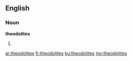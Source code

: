 ==English==

===Noun===
'''theodolites'''

# {{plural of|[[theodolite]]}}

[[ar:theodolites]]
[[fr:theodolites]]
[[ku:theodolites]]
[[my:theodolites]]